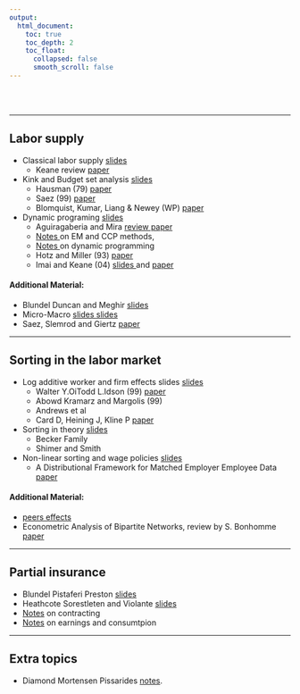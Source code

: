 ```yaml
---
output:
  html_document:
    toc: true
    toc_depth: 2
    toc_float:
      collapsed: false
      smooth_scroll: false
---
```


<br/><br/>

<hr>

## Labor supply

  - Classical labor supply [slides <i class="fa fa-download" aria-hidden="true"></i> ](pdf/slides-laborsupply-micro.pdf)
    - Keane review [paper <i class="fa fa-external-link" aria-hidden="true"></i> ](https://www.aeaweb.org/articles?id=10.1257/jel.49.4.961)
  - Kink and Budget set analysis [slides <i class="fa fa-download" aria-hidden="true"></i>](pdf/slides-laborsupply-kink.pdf)
    - Hausman (79) [paper <i class="fa fa-external-link" aria-hidden="true"></i>](http://www.sciencedirect.com/science/article/pii/0165176579901125)
    - Saez (99) [paper <i class="fa fa-external-link" aria-hidden="true"></i>](https://www.google.com/url?sa=t&rct=j&q=&esrc=s&source=web&cd=1&cad=rja&uact=8&ved=0ahUKEwi-n6nJ29LWAhUrjVQKHbMqAvcQFggoMAA&url=https%3A%2F%2Feml.berkeley.edu%2F~saez%2FsaezAEJ10bunching.pdf&usg=AOvVaw3V2fUdMXmYWDStnsPlmwZh)
    - Blomquist, Kumar, Liang & Newey (WP) [paper <i class="fa fa-external-link" aria-hidden="true"></i>](https://economics.mit.edu/files/9732)
  - Dynamic programing [slides <i class="fa fa-download" aria-hidden="true"></i>](pdf/slides-laborsupply-dynprog2.pdf)
    - Aguiragaberia and Mira [review paper <i class="fa fa-external-link" aria-hidden="true"></i>](http://www.sciencedirect.com/science/article/pii/S0304407609001985)
    - [Notes <i class="fa fa-download" aria-hidden="true"></i>](pdf/em.pdf) on EM and CCP methods, 
    - [Notes <i class="fa fa-download" aria-hidden="true"></i>](pdf/slides-laborsupply-dynprog.pdf) on dynamic programming
    - Hotz and Miller (93) [paper <i class="fa fa-external-link" aria-hidden="true"></i>](https://www.google.com/url?sa=t&rct=j&q=&esrc=s&source=web&cd=1&cad=rja&uact=8&ved=0ahUKEwjp0PuP8-PWAhVEI1AKHeszDsoQFgguMAA&url=https%3A%2F%2Fwww.jstor.org%2Fstable%2F2298122&usg=AOvVaw1hZLKkCNQ6un9Fbw_tvQyx)
    - Imai and Keane (04) [slides <i class="fa fa-download" aria-hidden="true"></i>](pdf/slides-laborsupply-IK.pdf) and [paper <i class="fa fa-external-link" aria-hidden="true"></i>](https://www.google.com/url?sa=t&rct=j&q=&esrc=s&source=web&cd=1&cad=rja&uact=8&ved=0ahUKEwjW88_r29LWAhUExFQKHfU9AD4QFggoMAA&url=http%3A%2F%2Ffaculty.smu.edu%2Fmillimet%2Fclasses%2Feco7321%2Fpapers%2Fimai%2520keane%25202004.pdf&usg=AOvVaw2-05Q9lgrUj3hPLTl7_WdP)

#### Additional Material:

 - Blundel Duncan and Meghir [slides <i class="fa fa-download" aria-hidden="true"></i>](pdf/slides-laborsupply-bdm.pdf)
 - Micro-Macro [slides <i class="fa fa-download" aria-hidden="true"></i>](pdf/slides-laborsupply-micromacro.pdf) [slides <i class="fa fa-download" aria-hidden="true"></i>](pdf/slides-laborsupply-micromacro2.pdf)
 -  Saez, Slemrod and Giertz [paper <i class="fa fa-external-link" aria-hidden="true"></i>](https://eml.berkeley.edu/~saez/saez-slemrod-giertzJEL12.pdf)

<hr>

## Sorting in the labor market

 - Log additive worker and firm effects slides [slides <i class="fa fa-download" aria-hidden="true"></i>](pdf/slides-sorting-part1.pdf)
    - Walter Y.OiTodd L.Idson (99) [paper](http://www.sciencedirect.com/science/article/pii/S1573446399300195)
    - Abowd Kramarz and Margolis (99)
    - Andrews et al
    - Card D, Heining J, Kline P [paper <i class="fa fa-external-link" aria-hidden="true"></i>](https://www.google.com/url?sa=t&rct=j&q=&esrc=s&source=web&cd=1&cad=rja&uact=8&ved=0ahUKEwjXh-C24NLWAhXmz1QKHXWcAEsQFggoMAA&url=http%3A%2F%2Fwww.nber.org%2Fpapers%2Fw18522&usg=AOvVaw2SE0O9buy8MBSzys-GSDwM)
 - Sorting in theory [slides <i class="fa fa-download" aria-hidden="true"></i>](pdf/slides-sorting-part2.pdf)
    - Becker Family
    - Shimer and Smith 
 - Non-linear sorting and wage policies [slides <i class="fa fa-download" aria-hidden="true"></i>](pdf/slides-sorting-part3.pdf)
    - A Distributional Framework for
Matched Employer Employee Data [paper <i class="fa fa-external-link" aria-hidden="true"></i>](https://drive.google.com/file/d/0B13ohL0_ULTDTFJwUEdPOW5BX28/view)

#### Additional Material:

 - [peers effects ](http://www.christiandustmann.com/content/4-research/8-peer-effects-in-the-workplace/cornelissen_etal_2017_aer.pdf)
 - Econometric Analysis of Bipartite Networks, review by S. Bonhomme [paper <i class="fa fa-external-link" aria-hidden="true"></i>](https://drive.google.com/file/d/0B13ohL0_ULTDN2xlVWxFbXRkVkE/view)

<hr>

## Partial insurance

 - Blundel Pistaferi Preston  [slides](pdf/slides-pinsurance-bp.pdf)
 - Heathcote Sorestleten and Violante [slides](pdf/slides-pinsurance-HSV.pdf)
 - [Notes](pdf/contracting.pdf) on contracting
 - [Notes](pdf/PartialInsurance.pdf) on earnings and consumtpion

<hr>

## Extra topics

 - Diamond Mortensen Pissarides [notes](pdf/LaborSearch.pdf).
